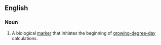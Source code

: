 ==English==

===Noun===
{{en-noun|es}}

# {{biology}} A biological [[marker]] that initiates the beginning of [[w:Growing degree day|growing-degree-day]] calculations.
